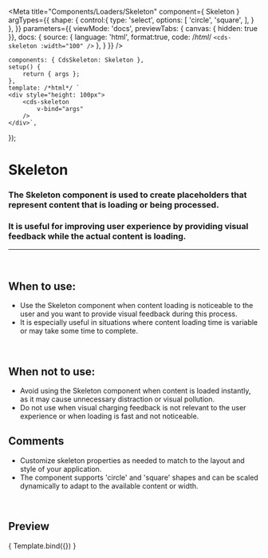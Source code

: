 
<Meta
	title="Components/Loaders/Skeleton"
	component={ Skeleton }
	argTypes={{
		shape: {
			control:{
				type: 'select',
				options: [
					'circle',
					'square',
				],
			}
		},
	}}
	parameters={{
		viewMode: 'docs',
		previewTabs: { canvas: { hidden: true }},
		docs: {
			source: {
				language: 'html',
				format:true,
				code: /*html*/
				`
					<cds-skeleton
						:width="100"
					/>
				`
			},
		}
	}}
/>

	components: { CdsSkeleton: Skeleton },
	setup() {
		return { args };
	},
	template: /*html*/ `
	<div style="height: 100px">
		<cds-skeleton
			v-bind="args"
		/>
	</div>`,
});

# Skeleton

### The Skeleton component is used to create placeholders that represent content that is loading or being processed.
### It is useful for improving user experience by providing visual feedback while the actual content is loading.
---
<br />

## When to use:
- Use the Skeleton component when content loading is noticeable
to the user and you want to provide visual feedback during this process.
- It is especially useful in situations where content loading time is
variable or may take some time to complete.

<br />

## When not to use:
- Avoid using the Skeleton component when content is loaded
instantly, as it may cause unnecessary distraction or visual pollution.
- Do not use when visual charging feedback is not relevant to the
user experience or when loading is fast and not noticeable.


## Comments
- Customize skeleton properties as needed to match
to the layout and style of your application.
- The component supports 'circle' and 'square' shapes and can be scaled
dynamically to adapt to the available content or width.

<br />

## Preview

<Canvas>
	<Story
		name="Skeleton"
		args={{
			width: "100"
		}}
	>
		{ Template.bind({}) }
	</Story>
</Canvas>

<ArgsTable story="Skeleton" />